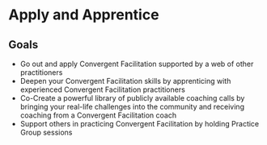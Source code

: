 
# Apply and Apprentice

## Goals

- Go out and apply Convergent Facilitation supported by a web of other practitioners
- Deepen your Convergent Facilitation skills by apprenticing with experienced Convergent Facilitation practitioners
- Co-Create a powerful library of publicly available coaching calls by bringing your real-life challenges into the community and receiving coaching from a Convergent Facilitation coach
- Support others in practicing Convergent Facilitation by holding Practice Group sessions


<DocCardList />
